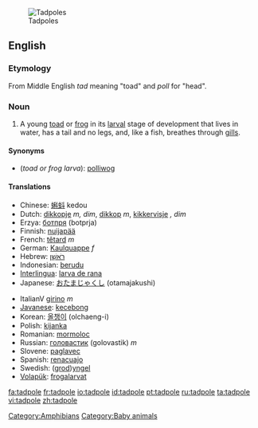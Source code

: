 [[Image:Tadpoles 10 days.jpg|thumb|Tadpoles]]
==English==
=== Etymology ===
From Middle English ''tad'' meaning "toad" and ''poll'' for "head".

===Noun===
{{en-noun}}

#A young [[toad]] or [[frog]] in its [[larval]] stage of development that lives in water, has a tail and no legs, and, like a fish, breathes through [[gill]]s.

====Synonyms====
*(''toad or frog larva''): [[polliwog]]

====Translations====
{{trans-top|toad or frog larva}}
*Chinese: [[蝌蚪]] kedou
*Dutch: [[dikkopje]] ''m, dim'', [[dikkop]] ''m'', [[kikkervisje]] '', dim''
*Erzya: [[ботпря]] (botprja)
*Finnish: [[nuijapää]]
*French: [[têtard]] ''m''
*German: [[Kaulquappe]] ''f''
*Hebrew: [[ראשן|רֹאשָׁן]]
*Indonesian: [[berudu]]
*[[Interlingua]]: [[larva de rana]]
*Japanese: [[おたまじゃくし]] (otamajakushi)
{{trans-mid}}
*ItalianV [[girino]] ''m''
*[[Javanese]]: [[kecebong]]
*Korean: [[올챙이]] (olchaeng-i)
*Polish: [[kijanka]] {{f}}
*Romanian: [[mormoloc]] {{m}}
*Russian: [[головастик]] (golovastik) ''m''
*Slovene: [[paglavec]] {{m}}
*Spanish: [[renacuajo]]
*Swedish: ([[grodyngel|grod]])[[yngel]] {{c}}
*[[Volapük]]: [[frogalarvat]]
{{trans-bottom}}

[[Category:Amphibians]]
[[Category:Baby animals]]

[[fa:tadpole]]
[[fr:tadpole]]
[[io:tadpole]]
[[id:tadpole]]
[[pt:tadpole]]
[[ru:tadpole]]
[[ta:tadpole]]
[[vi:tadpole]]
[[zh:tadpole]]